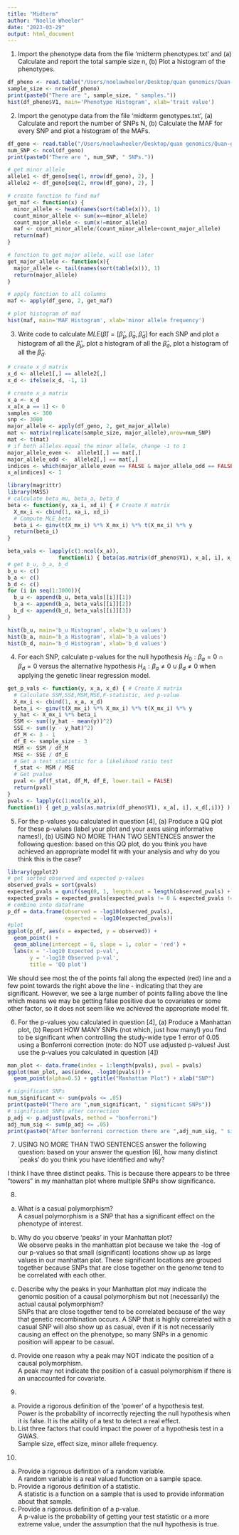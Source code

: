 ```yaml
---
title: "Midterm"
author: "Noelle Wheeler"
date: "2023-03-29"
output: html_document
---
```


1. Import the phenotype data from the file ‘midterm phenotypes.txt’ and (a) Calculate and report the total sample size n, (b) Plot a histogram of the phenotypes.
```r
df_pheno <- read.table("/Users/noelawheeler/Desktop/quan genomics/Quan-genomics-assignments/midterm/midterm_phenotypes.txt")
sample_size <- nrow(df_pheno)
print(paste0("There are ", sample_size, " samples."))
hist(df_pheno$V1, main='Phenotype Histogram', xlab='trait value')
```

2. Import the genotype data from the file ‘midterm genotypes.txt’, (a) Calculate and report the number of SNPs N, (b) Calculate the MAF for every SNP and plot a histogram of the MAFs.
```r
df_geno <- read.table("/Users/noelawheeler/Desktop/quan genomics/Quan-genomics-assignments/midterm/midterm_genotypes.txt", header = TRUE, sep = ",")
num_SNP <- ncol(df_geno)
print(paste0("There are ", num_SNP, " SNPs."))
```
```r
# get minor allele 
allele1 <- df_geno[seq(1, nrow(df_geno), 2), ]
allele2 <- df_geno[seq(2, nrow(df_geno), 2), ]

# create function to find maf
get_maf <- function(x) {
  minor_allele <- head(names(sort(table(x))), 1)
  count_minor_allele <- sum(x==minor_allele)
  count_major_allele <- sum(x!=minor_allele)
  maf <- count_minor_allele/(count_minor_allele+count_major_allele)
  return(maf)
}

# function to get major allele, will use later
get_major_allele <- function(x){
  major_allele <- tail(names(sort(table(x))), 1)
  return(major_allele)
}

# apply function to all columns
maf <- apply(df_geno, 2, get_maf)

# plot histogram of maf
hist(maf, main='MAF Histogram', xlab='minor allele frequency')
```

3. Write code to calculate $MLE(\hat{\beta}) = [\hat{\beta}_\mu, \hat{\beta}_a, \hat{\beta}_d]$ for each SNP and \textbf{(a)} plot a histogram of all the $\hat{\beta}_\mu$, \textbf{(b)} plot a histogram of all the $\hat{\beta}_a$, \textbf{(c)} plot a histogram of all the $\hat{\beta}_d$.
```r
# create x_d matrix
x_d <- allele1[,] == allele2[,]
x_d <- ifelse(x_d, -1, 1)

# create x_a matrix
x_a <- x_d
x_a[x_a == 1] <- 0
samples <- 300
snp <- 3000
major_allele <- apply(df_geno, 2, get_major_allele)
mat <- matrix(replicate(sample_size, major_allele),nrow=num_SNP)
mat <- t(mat)
# if both alleles equal the minor allele, change -1 to 1
major_allele_even <-  allele1[,] == mat[,]
major_allele_odd <-  allele2[,] == mat[,]
indices <- which(major_allele_even == FALSE & major_allele_odd == FALSE, arr.ind = TRUE)
x_a[indices] <- 1
```

```r
library(magrittr)
library(MASS)
# calculate beta_mu, beta_a, beta_d
beta <- function(y, xa_i, xd_i) { # Create X matrix
  X_mx_i <- cbind(1, xa_i, xd_i)
  # Compute MLE_beta
  beta_i <- ginv(t(X_mx_i) %*% X_mx_i) %*% t(X_mx_i) %*% y
  return(beta_i)
}

beta_vals <- lapply(c(1:ncol(x_a)),
                function(i) { beta(as.matrix(df_pheno$V1), x_a[, i], x_d[, i])} )
# get b_u, b_a, b_d
b_u <- c()
b_a <- c()
b_d <- c()
for (i in seq(1:3000)){
  b_u <- append(b_u, beta_vals[[i]][1])
  b_a <- append(b_a, beta_vals[[i]][2])
  b_d <- append(b_d, beta_vals[[i]][3])
}
```


```r
hist(b_u, main='b_u Histogram', xlab='b_u values')
hist(b_a, main='b_a Histogram', xlab='b_a values')
hist(b_d, main='b_d Histogram', xlab='b_d values')
```

4. For each SNP, calculate p-values for the null hypothesis $H_0: \beta_a = 0 \cap \beta_d=0$ versus the alternative hypothesis $H_A: \beta_a \neq 0 \cup \beta_d \neq 0$ when applying the genetic linear regression model.
```r
get_p_vals <- function(y, x_a, x_d) { # Create X matrix
  # Calculate SSM,SSE,MSM,MSE,F-statistic, and p-value
  X_mx_i <- cbind(1, x_a, x_d)
  beta_i <- ginv(t(X_mx_i) %*% X_mx_i) %*% t(X_mx_i) %*% y
  y_hat <- X_mx_i %*% beta_i
  SSM <- sum((y_hat - mean(y))^2)
  SSE <- sum((y - y_hat)^2)
  df_M <- 3 - 1
  df_E <- sample_size - 3
  MSM <- SSM / df_M
  MSE <- SSE / df_E
  # Get a test statistic for a likelihood ratio test
  f_stat <- MSM / MSE
  # Get pvalue
  pval <- pf(f_stat, df_M, df_E, lower.tail = FALSE)
  return(pval)
}
pvals <- lapply(c(1:ncol(x_a)),
function(i) { get_p_vals(as.matrix(df_pheno$V1), x_a[, i], x_d[,i])} ) %>% do.call(rbind, .)
```

5. For the p-values you calculated in question [4], (a) Produce a QQ plot for these p-values (label your plot and your axes using informative names!), (b) USING NO MORE THAN TWO SENTENCES answer the following question: based on this QQ plot, do you think you have achieved an appropriate model fit with your analysis and why do you think this is the case?
```r
library(ggplot2)
# get sorted observed and expected p-values
observed_pvals = sort(pvals)
expected_pvals = qunif(seq(0, 1, length.out = length(observed_pvals) + 2), min = 0, max = 1)
expected_pvals = expected_pvals[expected_pvals != 0 & expected_pvals != 1]
# combine into dataframe
p_df = data.frame(observed = -log10(observed_pvals),
                  expected = -log10(expected_pvals))
#plot
ggplot(p_df, aes(x = expected, y = observed)) +
  geom_point() +
  geom_abline(intercept = 0, slope = 1, color = 'red') +
  labs(x = '-log10 Expected p-val',
       y = '-log10 Observed p-val',
       title = 'QQ plot')
```

We should see most the of the points fall along the expected (red) line and a few point towards the right above the line - indicating that they are significant. However, we see a large number of points falling above the line which means we may be getting false positive due to covariates or some other factor, so it does not seem like we achieved the appropriate model fit. 

6. For the p-values you calculated in question [4], (a) Produce a Manhattan plot, (b) Report HOW MANY SNPs (not which, just how many!) you find to be significant when controlling the study-wide type 1 error of 0.05 using a Bonferroni correction (note: do NOT use adjusted p-values! Just use the p-values you calculated in question [4])
```r
man_plot <- data.frame(index = 1:length(pvals), pval = pvals)
ggplot(man_plot, aes(index, -log10(pvals))) +
  geom_point(alpha=0.5) + ggtitle("Manhattan Plot") + xlab("SNP")
```
```r
# significant SNPs
num_significant <- sum(pvals <= .05)
print(paste0("There are ",num_significant, " significant SNPs"))
# significant SNPs after correction
p_adj <- p.adjust(pvals, method = "bonferroni")
adj_num_sig <- sum(p_adj <= .05)
print(paste0("After bonferroni correction there are ",adj_num_sig, " significant SNPs"))
```

7. USING NO MORE THAN TWO SENTENCES answer the following question: based on your answer the question [6], how many distinct `peaks' do you think you have identified and why?

I think I have three distinct peaks. This is because there appears to be three "towers" in my manhattan plot where multiple SNPs show significance. 

8. 
a. What is a casual polymorphism?\
A casual polymorphism is a SNP that has a significant effect on the phenotype of interest.\

b. Why do you observe ‘peaks’ in your Manhattan plot?\
We observe peaks in the manhattan plot because we take the -log of our p-values so that small (significant) locations show up as large values in our manhattan plot. These significant locations are grouped together because SNPs that are close together on the genome tend to be correlated with each other. 

c. Describe why the peaks in your Manhattan plot may indicate the genomic position of a causal polymorphism but not (necessarily) the actual causal polymorphism? \
SNPs that are close together tend to be correlated because of the way that genetic recombination occurs. A SNP that is highly correlated with a casual SNP will also show up as casual, even if it is not necessarily causing an effect on the phenotype, so many SNPs in a genomic position will appear to be casual. 

d. Provide one reason why a peak may NOT indicate the position of a causal polymorphism. \
A peak may not indicate the position of a casual polymorphism if there is an unaccounted for covariate.

9.
a. Provide a rigorous definition of the ‘power’ of a hypothesis test.\
Power is the probability of incorrectly rejecting the null hypothesis when it is false. It is the ability of a test to detect a real effect.\
b. List three factors that could impact the power of a hypothesis test in a GWAS.\
Sample size, effect size, minor allele frequency. 

10.
a. Provide a rigorous definition of a random variable.\
A random variable is a real valued function on a sample space.\
b. Provide a rigorous definition of a statistic.\
A statistic is a function on a sample that is used to provide information about that sample.\
c. Provide a rigorous definition of a p-value.\
A p-value is the probability of getting your test statistic or a more extreme value, under the assumption that the null hypothesis is true. 
